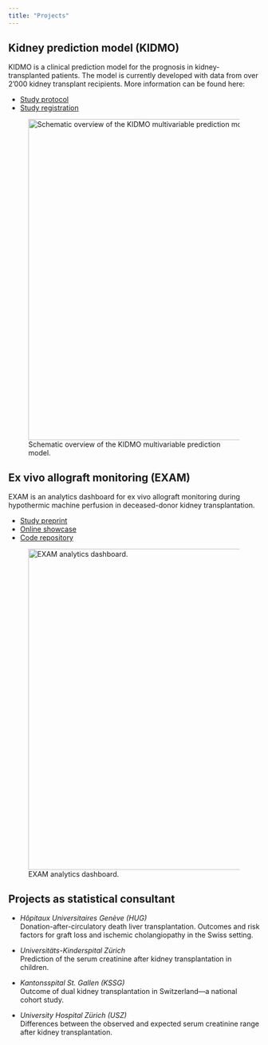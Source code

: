 ```yaml
---
title: "Projects"
---
```


## Kidney prediction model (KIDMO)

KIDMO is a clinical prediction model for the prognosis in kidney-transplanted patients. The model is currently developed with data from over 2'000 kidney transplant recipients. More information can be found here:

-   [Study protocol](https://doi.org/10.1186/s41512-022-00139-5)
-   [Study registration](https://doi.org/10.17605/OSF.IO/Z6MVJ)

![Schematic overview of the KIDMO multivariable prediction model.](images/Figure-Multivariable%20prediction%20model.png){width="6.7in" alt="Schematic overview of the KIDMO multivariable prediction model."}

## Ex vivo allograft monitoring (EXAM)

EXAM is an analytics dashboard for ex vivo allograft monitoring during hypothermic machine perfusion in deceased-donor kidney transplantation.

-   [Study preprint](https://doi.org/10.21203/rs.3.rs-2713168/v1)
-   [Online showcase](https://swisstransplant.shinyapps.io/EXAM/)
-   [Code repository](https://github.com/Swisstransplant/EXAM)

![EXAM analytics dashboard.](images/exam-dashboard.png){width="6.7in" alt="EXAM analytics dashboard."}

## Projects as statistical consultant

-   *Hôpitaux Universitaires Genève (HUG)*\
    Donation-after-circulatory death liver transplantation. Outcomes and risk factors for graft loss and ischemic cholangiopathy in the Swiss setting.

-   *Universitäts-Kinderspital Zürich*\
    Prediction of the serum creatinine after kidney transplantation in children.

-   *Kantonsspital St. Gallen (KSSG)*\
    Outcome of dual kidney transplantation in Switzerland---a national cohort study.

-   *University Hospital Zürich (USZ)*\
    Differences between the observed and expected serum creatinine range after kidney transplantation.
